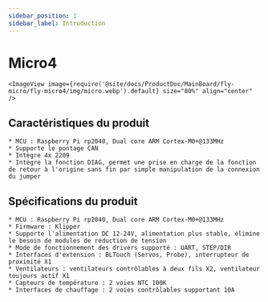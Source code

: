 ```yaml
---
sidebar_position: 1
sidebar_label: Introduction
---
```




# Micro4

    <ImageView image={require('@site/docs/ProductDoc/MainBoard/fly-micro/fly-micro4/img/micro.webp').default} size="80%" align="center" />

## Caractéristiques du produit

    * MCU : Raspberry Pi rp2040, Dual core ARM Cortex-M0+@133MHz
    * Supporte le pontage CAN
    * Intègre 4x 2209
    * Intègre la fonction DIAG, permet une prise en charge de la fonction de retour à l'origine sans fin par simple manipulation de la connexion du jumper



## Spécifications du produit

    * MCU : Raspberry Pi rp2040, Dual core ARM Cortex-M0+@133MHz
    * Firmware : Klipper
    * Supporte l'alimentation DC 12-24V, alimentation plus stable, élimine le besoin de modules de réduction de tension
    * Mode de fonctionnement des drivers supporté : UART, STEP/DIR
    * Interfaces d'extension : BLTouch (Servos, Probe), interrupteur de proximité X1
    * Ventilateurs : ventilateurs contrôlables à deux fils X2, ventilateur toujours actif X1
    * Capteurs de température : 2 voies NTC 100K
    * Interfaces de chauffage : 2 voies contrôlables supportant 10A